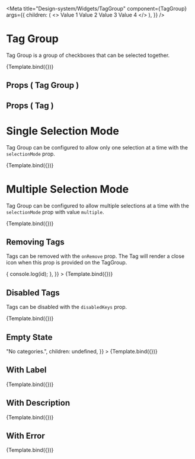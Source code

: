 
<Meta
  title="Design-system/Widgets/TagGroup"
  component={TagGroup}
  args={{
    children: (
      <>
        <Tag id="value-1">Value 1</Tag>
        <Tag id="value-2">Value 2</Tag>
        <Tag id="value-3">Value 3</Tag>
        <Tag id="value-4">Value 4</Tag>
      </>
    ),
  }}
/>


# Tag Group

Tag Group is a group of checkboxes that can be selected together.

<Canvas>
  <Story name="Tag Group">{Template.bind({})}</Story>
</Canvas>

## Props ( Tag Group )

<ArgsTable of={TagGroup} />

## Props ( Tag )

<ArgsTable of={Tag} />

# Single Selection Mode

Tag Group can be configured to allow only one selection at a time with the `selectionMode` prop.

<Canvas>
  <Story
    name="Single Selection Mode"
    args={{
      selectionMode: "single",
    }}
  >
    {Template.bind({})}
  </Story>
</Canvas>

# Multiple Selection Mode

Tag Group can be configured to allow multiple selections at a time with the `selectionMode` prop with value `multiple`.

<Canvas>
  <Story
    name="Multiple Selection Mode"
    args={{
      selectionMode: "multiple",
    }}
  >
    {Template.bind({})}
  </Story>
</Canvas>

## Removing Tags

Tags can be removed with the `onRemove` prop. The Tag will render a close icon when this prop is provided on the TagGroup.

<Canvas>
  <Story
    name="Removing Tags"
    args={{
      onRemove: (id) => {
        console.log(id);
      },
    }}
  >
    {Template.bind({})}
  </Story>
</Canvas>

## Disabled Tags

Tags can be disabled with the `disabledKeys` prop.

<Canvas>
  <Story
    name="Disabled Tags"
    args={{
      selectionMode: "multiple",
      disabledKeys: ["value-2"],
    }}
  >
    {Template.bind({})}
  </Story>
</Canvas>

## Empty State

<Canvas>
  <Story
    name="Empty State"
    args={{
      renderEmptyState: () => "No categories.",
      children: undefined,
    }}
  >
    {Template.bind({})}
  </Story>
</Canvas>

## With Label

<Canvas>
  <Story
    name="With Label"
    args={{
      label: "Categories",
      selectionMode: "multiple",
    }}
  >
    {Template.bind({})}
  </Story>
</Canvas>

## With Description

<Canvas>
  <Story
    name="With Description"
    args={{
      label: "Categories",
      description: "Select one or more categories.",
      selectionMode: "multiple",
    }}
  >
    {Template.bind({})}
  </Story>
</Canvas>

## With Error

<Canvas>
  <Story
    name="With Error"
    args={{
      label: "Categories",
      selectionMode: "multiple",
      errorMessage: "Please select at least one category.",
    }}
  >
    {Template.bind({})}
  </Story>
</Canvas>
